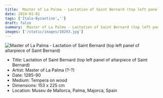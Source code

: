 ```yaml
---
title:  Master of La Palma - Lactation of Saint Bernard (top left panel of altarpiece of Saint Bernard)
date: 2024-01-01
tags: ['Italo-Byzantine','']
draft: false
summary:  Master of La Palma - Lactation of Saint Bernard (top left panel of altarpiece of Saint Bernard)
images: ['/static/images/10293.jpg']
---
```


![ Master of La Palma - Lactation of Saint Bernard (top left panel of altarpiece of Saint Bernard)](/static/images/10293.jpg)

* Title: Lactation of Saint Bernard (top left panel of altarpiece of Saint Bernard)
* Artist:  Master of La Palma (?-?)
* Date: 1285-90
* Medium: Tempera on wood
* Dimensions: 153 x 225 cm
* Location: Museu de Mallorca, Palma, Majorca, Spain


